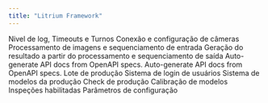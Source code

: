 ```yaml
---
title: "Litrium Framework"
---
```


<CardGroup cols={2}>
  <Card title="Configurações Gerais" icon="pen-to-square" href="/settings/generalsettings">
    Nivel de log, Timeouts e Turnos
  </Card>
  <Card title="Câmeras" icon="palette" href="/settings/cameras">
    Conexão e configuração de câmeras
  </Card>
  <Card title="Processamento" icon="square-code" href="/settings/processors">
    Processamento de imagens e sequenciamento de entrada
  </Card>
  <Card title="Avaliação" icon="sparkles" href="/settings/evaluation">
    Geração do resultado a partir do processamento e sequenciamento de saída
  </Card>
  <Card title="Salvamento de Imagens" icon="code" href="/settings/saveimages">
    Auto-generate API docs from OpenAPI specs.
  </Card>
  <Card title="Modbus" icon="sparkles" href="/settings/modbus">
    Auto-generate API docs from OpenAPI specs.
  </Card>
  <Card title="Lote" icon="sparkles" href="/settings/batch">
    Lote de produção
  </Card>
  <Card title="Usuários" icon="sparkles" href="/settings/users">
    Sistema de login de usuários
  </Card>
  <Card title="Modelos" icon="sparkles" href="/settings/models">
    Sistema de modelos da produção
  </Card>
  <Card title="Check" icon="sparkles" href="/settings/check">
    Check de produção
  </Card>
  <Card title="Calibração" icon="sparkles" href="/settings/calibration">
    Calibração de modelos
  </Card>
  <Card title="Inspeções" icon="sparkles" href="/settings/inspections">
    Inspeções habilitadas
  </Card>
  <Card title="Parâmetros" icon="sparkles" href="/settings/parameters">
    Parâmetros de configuração
  </Card>
</CardGroup>